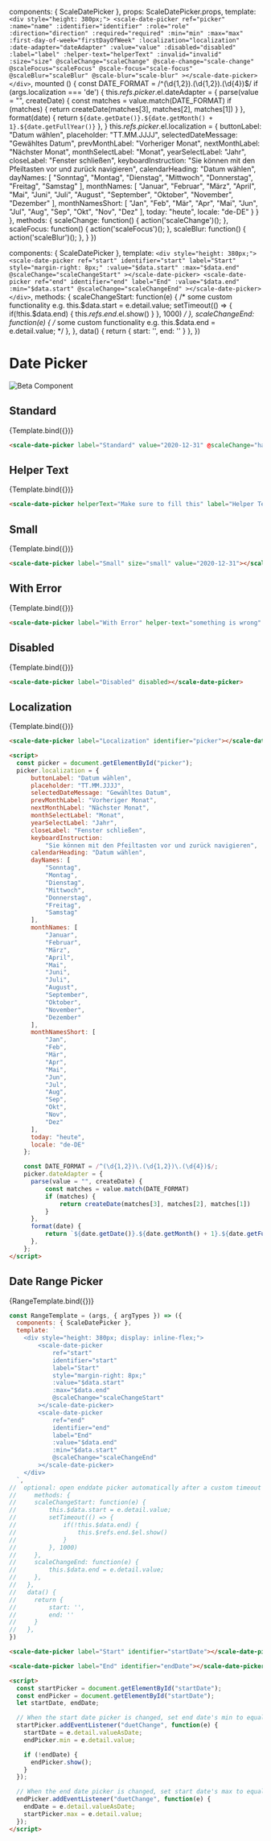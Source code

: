 
<Meta
  title="Components/Date Picker"
  component={ScaleDatePicker}
  argTypes={{}}
/>

  components: { ScaleDatePicker },
  props: ScaleDatePicker.props,
  template: `
    <div style="height: 380px;">
        <scale-date-picker
            ref="picker"
            :name="name"
            :identifier="identifier"
            :role="role"
            :direction="direction"
            :required="required"
            :min="min"
            :max="max"
            :first-day-of-week="firstDayOfWeek"
            :localization="localization"
            :date-adapter="dateAdapter"
            :value="value"
            :disabled="disabled"
            :label="label"
            :helper-text="helperText"
            :invalid="invalid"
            :size="size"
            @scaleChange="scaleChange"
            @scale-change="scale-change"
            @scaleFocus="scaleFocus"
            @scale-focus="scale-focus"
            @scaleBlur="scaleBlur"
            @scale-blur="scale-blur"
            ></scale-date-picker>
    </div>
  `,
  mounted () {
      const DATE_FORMAT = /^(\d{1,2})\.(\d{1,2})\.(\d{4})$/
      if (args.localization === 'de') {
          this.$refs.picker.$el.dateAdapter = {
              parse(value = "", createDate) {
                  const matches = value.match(DATE_FORMAT)
                  if (matches) {
                      return createDate(matches[3], matches[2], matches[1])
                  }
              },
              format(date) {
                  return `${date.getDate()}.${date.getMonth() + 1}.${date.getFullYear()}`
              },
          }
          this.$refs.picker.$el.localization = {
              buttonLabel: "Datum wählen",
              placeholder: "TT.MM.JJJJ",
              selectedDateMessage: "Gewähltes Datum",
              prevMonthLabel: "Vorheriger Monat",
              nextMonthLabel: "Nächster Monat",
              monthSelectLabel: "Monat",
              yearSelectLabel: "Jahr",
              closeLabel: "Fenster schließen",
              keyboardInstruction:
                  "Sie können mit den Pfeiltasten vor und zurück navigieren",
              calendarHeading: "Datum wählen",
              dayNames: [
                  "Sonntag",
                  "Montag",
                  "Dienstag",
                  "Mittwoch",
                  "Donnerstag",
                  "Freitag",
                  "Samstag"
              ],
              monthNames: [
                  "Januar",
                  "Februar",
                  "März",
                  "April",
                  "Mai",
                  "Juni",
                  "Juli",
                  "August",
                  "September",
                  "Oktober",
                  "November",
                  "Dezember"
              ],
              monthNamesShort: [
                  "Jan",
                  "Feb",
                  "Mär",
                  "Apr",
                  "Mai",
                  "Jun",
                  "Jul",
                  "Aug",
                  "Sep",
                  "Okt",
                  "Nov",
                  "Dez"
              ],
              today: "heute",
              locale: "de-DE"
          }
      }
  },
  methods: {
    scaleChange: function() {
      action('scaleChange')();
    },
    scaleFocus: function() {
        action('scaleFocus')();
    },
    scaleBlur: function() {
      action('scaleBlur')();
    },
  }
})


  components: { ScaleDatePicker },
  template: `
    <div style="height: 380px;">
        <scale-date-picker
            ref="start"
            identifier="start"
            label="Start"
            style="margin-right: 8px;"
            :value="$data.start"
            :max="$data.end"
            @scaleChange="scaleChangeStart"
        ></scale-date-picker>
        <scale-date-picker
            ref="end"
            identifier="end"
            label="End"
            :value="$data.end"
            :min="$data.start"
            @scaleChange="scaleChangeEnd"
        ></scale-date-picker>
    </div>
  `,
  methods: {
    scaleChangeStart: function(e) {
        /* some custom functionality e.g.
        this.$data.start = e.detail.value;
        setTimeout(() => {
            if(!this.$data.end) {
                this.$refs.end.$el.show()
            }
        }, 1000) */
    },
    scaleChangeEnd: function(e) {
        /* some custom functionality e.g.
        this.$data.end = e.detail.value;
        */
    },
  },
  data() {
    return {
        start: '',
        end: ''
    }
  },
})


<div style={{display: 'inline-flex', alignItems: 'center', justifyContent: 'space-between', width: '100%'}}>
    <h1>Date Picker</h1>
    <img src="assets/beta.png" alt="Beta Component" />
</div>

## Standard

<Canvas withSource="none">
  <Story
    name="Standard"
    args={{
        value: '2020-12-31',
        label: 'Standard'
    }}
  >
    {Template.bind({})}
  </Story>
</Canvas>

<ArgsTable story="Standard" icon="SVG-PATH" />


```html
<scale-date-picker label="Standard" value="2020-12-31" @scaleChange="handleChange" @scaleFocus="handleFocus" @scaleBlur="handleBlur"></scale-date-picker>
```


## Helper Text

<Canvas withSource="none">
    <Story
        name="Helper Text"
        args={{
            value: '2020-12-31',
            label: "Helper Text",
            helperText: "Make sure to fill this",
        }}
    >
        {Template.bind({})}
    </Story>
</Canvas>


```html
<scale-date-picker helperText="Make sure to fill this" label="Helper Text" value="2020-12-31"></scale-date-picker>
```


## Small

<Canvas withSource="none">
    <Story
        name="Small"
        args={{
            value: '2020-12-31',
            label: "Small",
            size: "small"
        }}
    >
        {Template.bind({})}
    </Story>
</Canvas>


```html
<scale-date-picker label="Small" size="small" value="2020-12-31"></scale-date-picker>
```


## With Error

<Canvas withSource="none">
    <Story
        name="With Error"
        args={{
            label: "With Error",
            invalid: true,
            helperText: "something is wrong",
        }}
    >
        {Template.bind({})}
    </Story>
</Canvas>


```html
<scale-date-picker label="With Error" helper-text="something is wrong" invalid value="2020-12-31"></scale-date-picker>
```

## Disabled

<Canvas withSource="none">
    <Story
        name="Disabled"
        args={{
            label: "Disabled",
            disabled: true,
        }}
    >
        {Template.bind({})}
    </Story>
</Canvas>


```html
<scale-date-picker label="Disabled" disabled></scale-date-picker>
```


## Localization

<Canvas withSource="none">
    <Story
        name="Localization"
        args={{
            label: "Localization",
            localization: 'de'
        }}
    >
        {Template.bind({})}
    </Story>
</Canvas>

```html
<scale-date-picker label="Localization" identifier="picker"></scale-date-picker>

<script>
  const picker = document.getElementById("picker");
  picker.localization = {
      buttonLabel: "Datum wählen",
      placeholder: "TT.MM.JJJJ",
      selectedDateMessage: "Gewähltes Datum",
      prevMonthLabel: "Vorheriger Monat",
      nextMonthLabel: "Nächster Monat",
      monthSelectLabel: "Monat",
      yearSelectLabel: "Jahr",
      closeLabel: "Fenster schließen",
      keyboardInstruction:
          "Sie können mit den Pfeiltasten vor und zurück navigieren",
      calendarHeading: "Datum wählen",
      dayNames: [
          "Sonntag",
          "Montag",
          "Dienstag",
          "Mittwoch",
          "Donnerstag",
          "Freitag",
          "Samstag"
      ],
      monthNames: [
          "Januar",
          "Februar",
          "März",
          "April",
          "Mai",
          "Juni",
          "Juli",
          "August",
          "September",
          "Oktober",
          "November",
          "Dezember"
      ],
      monthNamesShort: [
          "Jan",
          "Feb",
          "Mär",
          "Apr",
          "Mai",
          "Jun",
          "Jul",
          "Aug",
          "Sep",
          "Okt",
          "Nov",
          "Dez"
      ],
      today: "heute",
      locale: "de-DE"
    };

    const DATE_FORMAT = /^(\d{1,2})\.(\d{1,2})\.(\d{4})$/;
    picker.dateAdapter = {
      parse(value = "", createDate) {
          const matches = value.match(DATE_FORMAT)
          if (matches) {
              return createDate(matches[3], matches[2], matches[1])
          }
      },
      format(date) {
          return `${date.getDate()}.${date.getMonth() + 1}.${date.getFullYear()}`
      },
    };
</script>
```


## Date Range Picker

<Canvas withSource="none">
    <Story
        name="Date Range Picker"
    >
        {RangeTemplate.bind({})}
    </Story>
</Canvas>


```js
const RangeTemplate = (args, { argTypes }) => ({
  components: { ScaleDatePicker },
  template: `
    <div style="height: 380px; display: inline-flex;">
        <scale-date-picker
            ref="start"
            identifier="start"
            label="Start"
            style="margin-right: 8px;"
            :value="$data.start"
            :max="$data.end"
            @scaleChange="scaleChangeStart"
        ></scale-date-picker>
        <scale-date-picker
            ref="end"
            identifier="end"
            label="End"
            :value="$data.end"
            :min="$data.start"
            @scaleChange="scaleChangeEnd"
        ></scale-date-picker>
    </div>
  `,
//  optional: open enddate picker automatically after a custom timeout
//     methods: {
//     scaleChangeStart: function(e) {
//         this.$data.start = e.detail.value;
//         setTimeout(() => {
//             if(!this.$data.end) {
//                 this.$refs.end.$el.show()
//             }
//         }, 1000)
//     },
//     scaleChangeEnd: function(e) {
//         this.$data.end = e.detail.value;
//     },
//   },
//   data() {
//     return {
//         start: '',
//         end: ''
//     }
//   }, 
})
```

```html
<scale-date-picker label="Start" identifier="startDate"></scale-date-picker>

<scale-date-picker label="End" identifier="endDate"></scale-date-picker>

<script>
  const startPicker = document.getElementById("startDate");
  const endPicker = document.getElementById("startDate");
  let startDate, endDate;

  // When the start date picker is changed, set end date's min to equal date
  startPicker.addEventListener("duetChange", function(e) {
    startDate = e.detail.valueAsDate;
    endPicker.min = e.detail.value;

    if (!endDate) {
      endPicker.show();
    }
  });

  // When the end date picker is changed, set start date's max to equal date
  endPicker.addEventListener("duetChange", function(e) {
    endDate = e.detail.valueAsDate;
    startPicker.max = e.detail.value;
  });
</script>
```
